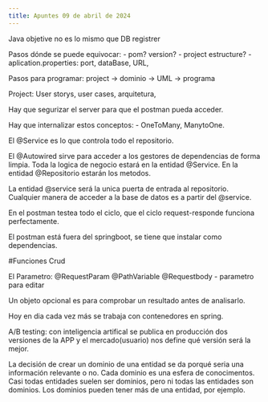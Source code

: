 ```yaml
---
title: Apuntes 09 de abril de 2024
---
```




Java objetive no es lo mismo que DB registrer 

Pasos dónde se puede equivocar: 
- pom? version?
- project estructure?
- aplication.properties: port, dataBase, URL,   


Pasos para programar:
project -> dominio -> UML -> programa

Project: User storys, user cases, arquitetura, 

Hay que segurizar el server para que el postman pueda acceder. 

Hay que internalizar estos conceptos: - OneToMany, ManytoOne.

El @Service es lo que controla todo el repositorio. 

El @Autowired sirve para acceder a los gestores de dependencias de forma limpia. 
Toda la logica de negocio estará en la entidad @Service. 
En la entidad @Repositorio estarán los metodos. 

La entidad @service será la unica puerta de entrada al repositorio. Cualquier manera de acceder a la base de datos es a partir del @service. 

En el postman testea todo el ciclo, que el ciclo request-responde funciona perfectamente. 

El postman está fuera del springboot, se tiene que instalar como dependencias. 

#Funciones Crud

El Parametro:
@RequestParam 
@PathVariable
@Requestbody - parametro para editar



Un objeto opcional es para comprobar un resultado antes de analisarlo. 

Hoy en dia cada vez más se trabaja con contenedores en spring. 

A/B testing: con inteligencia artifical se publica en producción dos versiones de la APP y el mercado(usuario) nos define qué versión será la mejor. 

La decisión de crear un dominio de una entidad se da porqué seria una información relevante o no. Cada dominio es una esfera de conocimentos. Casi todas entidades suelen ser dominios, pero ni todas las entidades son dominios. Los dominios pueden tener más de una entidad, por ejemplo. 





